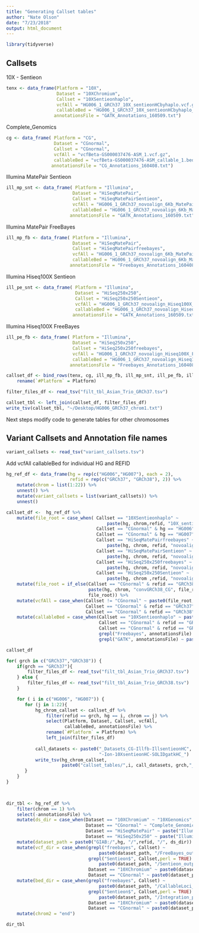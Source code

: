 ```yaml
---
title: "Generating Callset tables"
author: "Nate Olson"
date: "7/23/2018"
output: html_document
---
```


```r
library(tidyverse)
```

## Callsets 
10X - Sentieon

```r
tenx <- data_frame(Platform = "10X",
                   Dataset = "10XChromium",
                   Callset = "10XSentieonhaplo",
                   vcfAll = "HG006_1_GRCh37_10X_sentieonHCbyhaplo.vcf.gz",
                   callableBed = "HG006_1_GRCh37_10X_sentieonHCbyhaplo_callable.bed",
                  annotationsFile = "GATK_Annotations_160509.txt")
```

Complete_Genomics 
```r
cg <- data_frame( Platform = "CG",
                  Dataset = "CGnormal",
                  Callset = "CGnormal",
                  vcfAll = "vcfBeta-GS000037476-ASM_1.vcf.gz",
                  callableBed = "vcfBeta-GS000037476-ASM_callable_1.bed",
                 annotationsFile = "CG_Annotations_160408.txt")
```

Illumina MatePair Sentieon
```r
ill_mp_snt <- data_frame( Platform = "Illumina", 
                         Dataset = "HiSeqMatePair",
                         Callset = "HiSeqMatePairSentieon",
                         vcfAll = "HG006_1_GRCh37_novoalign_6Kb_MatePair_sentieonHC.vcf.gz",
                         callableBed = "HG006_1_GRCh37_novoalign_6Kb_MatePair_sentieonHC_gvcf_callable.bed",
                        annotationsFile = "GATK_Annotations_160509.txt")
```

Illumina MatePair FreeBayes
```r
ill_mp_fb <- data_frame( Platform = "Illumina",
                         Dataset = "HiSeqMatePair",
                         Callset = "HiSeqMatePairfreebayes",
                         vcfAll = "HG006_1_GRCh37_novoalign_6Kb_MatePair_FB.vcf.gz",
                         callableBed = "HG006_1_GRCh37_novoalign_6Kb_MatePair_callableloci.bed",
                        annotationsFile = "Freebayes_Annotations_160408.txt")
```


Illumina Hiseq100X Sentieon
```r
ill_pe_snt <- data_frame( Platform = "Illumina",
                          Dataset = "HiSeq250x250",
                          Callset = "HiSeq250x250Sentieon",
                          vcfAll = "HG006_1_GRCh37_novoalign_Hiseq100X_sentieonHC.vcf.gz",
                          callableBed = "HG006_1_GRCh37_novoalign_Hiseq100X_sentieonHC_gvcf_callable.bed",
                         annotationsFile = "GATK_Annotations_160509.txt")
```

Illumina Hiseq100X FreeBayes
```r
ill_pe_fb <- data_frame( Platform = "Illumina",
                         Dataset = "HiSeq250x250",
                         Callset = "HiSeq250x250freebayes",
                         vcfAll = "HG006_1_GRCh37_novoalign_Hiseq100X_FB.vcf.gz", 
                         callableBed = "HG006_1_GRCh37_novoalign_Hiseq100X_callableloci.bed",
                        annotationsFile = "Freebayes_Annotations_160408.txt")
```


```r
callset_df <- bind_rows(tenx, cg, ill_mp_fb, ill_mp_snt, ill_pe_fb, ill_pe_snt) %>% 
    rename(`#Platform` = Platform)
```

```r
filter_files_df <- read_tsv("filt_tbl_Asian_Trio_GRCh37.tsv") 
```

```r
callset_tbl <- left_join(callset_df, filter_files_df)
write_tsv(callset_tbl, "~/Desktop/HG006_GRCh37_chrom1.txt")
```

Next steps 
modify code to generate tables for other chromosomes

## Variant Callsets and Annotation file names
```r
variant_callsets <- read_tsv("variant_callsets.tsv")
```

Add vcfAll callableBed for individual HG and REFID
```r
hg_ref_df <- data_frame(hg = rep(c("HG006","HG007"), each = 2), 
                        refid = rep(c("GRCh37", "GRCh38"), 2)) %>% 
    mutate(chrom = list(1:22)) %>% 
    unnest() %>% 
    mutate(variant_callsets = list(variant_callsets)) %>% 
    unnest()

callset_df <-  hg_ref_df %>% 
    mutate(file_root = case_when( Callset == "10XSentieonhaplo" ~  
                                      paste(hg, chrom,refid, "10X_sentieonHCbyhaplo",sep = "_"),
                                  Callset == "CGnormal" & hg == "HG006" ~ "vcfBeta-GS000037476-ASM",
                                  Callset == "CGnormal" & hg == "HG007" ~ "vcfBeta-GS000037477-ASM",
                                  Callset == "HiSeqMatePairfreebayes" ~ 
                                      paste(hg, chrom, refid, "novoalign_6Kb_MatePair_FB", sep = "_"),
                                  Callset == "HiSeqMatePairSentieon" ~ 
                                      paste(hg, chrom, refid, "novoalign_6Kb_MatePair_sentieonHC", sep = "_"),
                                  Callset == "HiSeq250x250freebayes" ~ 
                                      paste(hg, chrom, refid, "novoalign_Hiseq100X_FB", sep = "_"),
                                  Callset == "HiSeq250x250Sentieon" ~ 
                                      paste(hg, chrom ,refid, "novoalign_Hiseq100X_sentieonHC", sep = "_"))) %>% 
    mutate(file_root = if_else(Callset == "CGnormal" & refid == "GRCh38",
                               paste(hg, chrom, "convGRCh38_CG", file_root, sep = "_"),
                               file_root)) %>% 
    mutate(vcfAll = case_when(Callset != "CGnormal" ~ paste0(file_root, ".vcf.gz"),
                              Callset == "CGnormal" & refid == "GRCh37" ~ paste0(file_root, "_", chrom, ".vcf.gz"),
                              Callset == "CGnormal" & refid == "GRCh38" ~  paste0(file_root, "_sorted.vcf.gz"))) %>% 
    mutate(callableBed = case_when(Callset == "10XSentieonhaplo" ~ paste0(file_root, "_callable.bed"),
                                   Callset == "CGnormal" & refid == "GRCh37" ~ paste0(file_root, "_callable_", chrom, ".bed"),
                                   Callset == "CGnormal" & refid == "GRCh38" ~ paste0(file_root, ".bed"),
                                   grepl("Freebayes", annotationsFile) ~ str_replace(file_root,"FB", "callableloci.bed"),
                                   grepl("GATK", annotationsFile) ~ paste0(file_root, "_gvcf_callable.bed")))
```

```r
callset_df
```


```r
for( grch in c("GRCh37","GRCh38")) {
    if(grch == "GRCh37"){
        filter_files_df <- read_tsv("filt_tbl_Asian_Trio_GRCh37.tsv") 
    } else {
        filter_files_df <- read_tsv("filt_tbl_Asian_Trio_GRCh38.tsv") 
    }

    for ( i in c("HG006", "HG007")) {
       for (j in 1:22){
           hg_chrom_callset <- callset_df %>% 
               filter(refid == grch, hg == i, chrom == j) %>% 
               select(Platform, Dataset, Callset, vcfAll, 
                      callableBed, annotationsFile) %>% 
               rename(`#Platform` = Platform) %>% 
               left_join(filter_files_df)
           
           call_datasets <- paste0("_Datasets_CG-Illfb-IllsentieonHC",
                                   "-Ion-10XsentieonHC-SOLIDgatkHC_")
           write_tsv(hg_chrom_callset, 
                     paste0("callset_tables/",i, call_datasets, grch,"_", j, ".txt"))
       }
    }
}

   
```


```r
dir_tbl <- hg_ref_df %>% 
    filter(chrom == 1) %>% 
    select(-annotationsFile) %>% 
    mutate(ds_dir = case_when(Dataset == "10XChromium" ~ "10XGenomics",
                              Dataset == "CGnormal" ~ "Complete_Genomics",
                              Dataset == "HiSeqMatePair" ~ paste("Illumina", refid, "6Kb_MatePair", sep = "_"),
                              Dataset == "HiSeq250x250" ~ paste("Illumina", refid, "Hiseq100X", sep = "_"))) %>% 
    mutate(dataset_path = paste0("GIAB:/",hg, "/",refid, "/", ds_dir)) %>% 
    mutate(vcf_dir = case_when(grepl("freebayes", Callset) ~ 
                                   paste0(dataset_path, "/FreeBayes_output"),
                               grepl("Sentieon$", Callset,perl = TRUE)  & Platform == "Illumina" ~ 
                                   paste0(dataset_path, "/Sentieon_output"),
                               Dataset == "10XChromium" ~ paste0(dataset_path, "/Integration_prepare_10X_output_V3.3"),
                               Dataset == "CGnormal" ~ paste0(dataset_path, "/Integration_prepare_cg_output"))) %>% 
    mutate(bed_dir = case_when(grepl("freebayes", Callset) ~ 
                                   paste0(dataset_path, "/CallableLoci_output"),
                               grepl("Sentieon$", Callset,perl = TRUE)  & Platform == "Illumina" ~ 
                                   paste0(dataset_path, "/Integration_prepare_sentieon_v.3.3.2"),
                               Dataset == "10XChromium" ~ paste0(dataset_path, "/Integration_prepare_10X_output_V3.3"),
                               Dataset == "CGnormal" ~ paste0(dataset_path, "/Integration_prepare_cg_output"))) %>% 
    mutate(chrom2 = "end")
```

```r
dir_tbl
```


